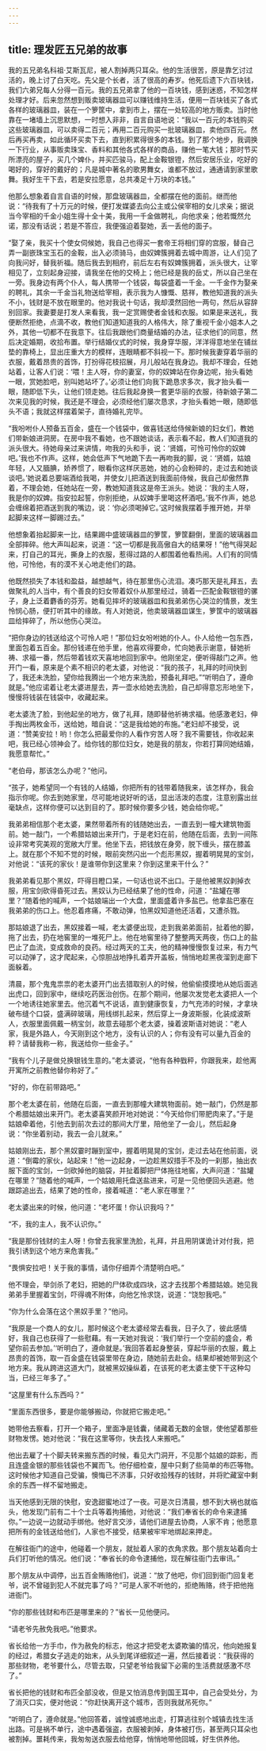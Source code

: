 ```yaml
---
---
---
```

title: 理发匠五兄弟的故事
---




我的五兄弟名科祖·艾斯瓦尼，被人割掉两只耳朵。他的生活很苦，原是靠乞讨过活的，晚上讨了白天吃。先父是个长者，活了很高的寿岁。他死后遗下六百块钱，我们六弟兄每人分得一百元。我的五兄弟拿了他的一百块钱，感到迷惑，不知怎样处理才好。后来忽然想到贩卖玻璃器皿可以赚钱维持生活，便用一百块钱买了各式各样的玻璃器皿，装在一个箩筐中，拿到市上，摆在一处较高的地方贩卖。当时他靠在一堵墙上沉思默想，一时想入非非，自言自语地说：“我以一百元的本钱购买这些玻璃器皿，可以卖得二百元；再用二百元购买一批玻璃器皿，卖他四百元。然后再买再卖，如此循环买卖下去，直到积累得很多的本钱。到了那个地步，我调换一下行业，从事贩卖珠宝、香料和其他各式各样的商品，赚他一笔大钱；那时节买所漂亮的屋子，买几个婢仆，并买匹骏马，配上金鞍银镫，然后安居乐业，吃好的喝好的，穿好的戴好的；凡是城中著名的歌男舞女，谁都不放过，通通请到家里歌舞。我好生干下去，若是安拉愿意，总共凑足十万块的本钱。”

他那么想象着自言自语的时候，那盘玻璃器皿，全都摆在他的面前。继而他说：“待我有了十万元的时候，便打发媒婆去向公主或公侯宰相的女儿求亲；据说当今宰相的千金小姐生得十全十美，我用一千金做聘礼，向他求亲；他若慨然允诺，那没有话说；若是不答应，我便强迫着娶她，丢一丢他的面子。

“娶了亲，我买十个使女伺候她，我自己也得买一套帝王将相们穿的宫服，替自己弄一副嵌珠宝玉石的金鞍，出入必须骑马，由奴婢簇拥着去城中周游，让人们见了向我问好，替我祈福。随后我去到相府，前后左右有奴婢簇拥着，派头很大，让宰相见了，立刻起身迎接，请我坐在他的交椅上；他已经是我的岳丈，所以自己坐在一旁。我身边有两个仆人，每人携带一个钱袋，每袋盛着一千金。一千金作为娶亲的聘礼，其余一千金当礼物送给宰相，表示我为人慷慨、慈祥，教他知道我的派头不小，钱财是不放在眼里的。他对我说十句话，我却漠然回他一两句，然后从容辞别回家。我妻要是打发人来看我，我一定赏赐使者金钱和衣服。如果是来送礼，我便断然拒绝，点滴不收，教他们知道知道我的人格伟大，除了重视千金小姐本人之外，其他一切都不在我意下。往后我跟他们商量结婚的办法，征求他们的同意，然后决定婚期，收拾布置。举行结婚仪式的时候，我身穿华服，洋洋得意地坐在铺丝垫的靠椅上，显出庄重大方的模样，连眼睛都不斜视一下。那时候我妻穿着华丽的衣服，戴着昂贵的首饰，打扮得花枝招展，月儿般站在我身边。我却不理会，任她站着，让客人们说：‘喂！主人呀，你的妻室，你的奴婢站在你身边呢，抬头看她一眼，赏她脸吧，别叫她站坏了。’必须让他们向我下跪恳求多次，我才抬头看一眼，随即低下头，让他们领走她。往后我起身换一套更华丽的衣服，待新娘子第二次来见我的时候，我还是不理会，必须经他们屡次恳求，才抬头看她一眼，随即低头不语；我就这样摆着架子，直待婚礼完毕。

“我吩咐仆人预备五百金，盛在一个钱袋中，做喜钱送给侍候新娘的妇女们，教她们带新娘进洞房。在房中我不看她，也不跟她谈话，表示看不起，教人们知道我的派头很大。待她母亲过来讲情，吻我的头和手，说：‘贤婿，可怜可怜你的奴婢吧。’我也不作声。这样，她会低声下气地跪下去一再吻我的脚，说：‘贤婿，姑娘年轻，人又腼腆，娇养惯了，眼看你这样厌恶她，她的心会粉碎的，走过去和她谈谈吧。’她说着总要端酒给我喝，并使女儿把酒送到我面前侍候，我自己却傲然靠着，不理会她，任她站在一旁，教她知道我这是帝王派头。她说：‘我的主人呀，我是你的奴婢。指安拉起誓，你别拒绝，从奴婢手里喝这杯酒吧。’我不作声，她总会缠绵着把酒送到我的嘴边，说：‘你必须喝掉它。’这时候我摆着手推开她，并举起脚来这样一脚踢过去。”

他想象着抬起脚来一比，结果踢中盛玻璃器皿的箩筐，箩筐翻倒，里面的玻璃器皿全部摔碎。他大声叫起来，说道：“这一切都是我高傲自大的结果呀！”他气得哭起来，打自己的耳光，撕身上的衣服，惹得过路的人都围着他看热闹。人们有的同情他，可怜他，有的漠不关心地走他们的路。

他既然损失了本钱和盈益，越想越气，待在那里伤心流泪。凑巧那天是礼拜五，去做聚礼的人当中，有个善良的妇女带着奴仆从那里经过，骑着一匹配金鞍银镫的骡子，身上泛着麝香的芬芳。她看见摔坏的玻璃器皿和我弟弟伤心哭泣的情景，发生怜悯心肠，便打听其中的缘故。有人对她说，他卖玻璃器皿谋生，箩筐中的玻璃器皿给摔碎了，所以他伤心哭泣。

“把你身边的钱送给这个可怜人吧！”那位妇女吩咐她的仆人。仆人给他一包东西，里面包着五百金。那份钱递在他手里，他喜欢得要命，忙向她表示谢意，替她祈祷、求福一番，然后带着钱欢天喜地地回到家中。他刚坐定，便听得敲门之声。他开门一看，原来是个素不相识的老太婆，对他说：“我的孩子，礼拜的时间快到了，我还未洗脸，望你给我腾出一个地方来洗脸，预备礼拜吧。”“听明白了，遵命就是。”他应诺着让老太婆进屋去，弄一壶水给她去洗脸，自己却得意忘形地坐下，慢慢将钱装在钱袋中，收藏起来。

老太婆洗了脸，到他起坐的地方，做了礼拜，随即替他祈祷求福。他感激老妇，伸手掏出两枚金币，送给她，暗自说：“这是我给她的布施。”老妇却不接受，说道：“赞美安拉！哟！你怎么把最爱你的人看作穷苦人呀？我不需要钱，你收起来吧，我已经心领神会了。给你钱的那位妇女，她是我的朋友，你若打算同她结婚，我愿意帮忙。”

“老伯母，那该怎么办呢？”他问。

“孩子，她希望同一个有钱的人结婚，你把所有的钱带着随我来，该怎样办，我会指示你呢。你去到她家里，尽可能地说好听的话，显出活泼的态度，注意别露出丝毫缺点，这样你便可以达到目的了。那时候你要多少钱，她会给你呢。”

我弟弟相信那个老太婆，果然带着所有的钱随她出去，一直去到一幢大建筑物面前。她一敲门，一个希腊姑娘出来开门，于是老妇在前，他随在后面，去到一间陈设非常考究美观的宽敞大厅里。他坐下去，把钱放在身旁，脱下缠头，摆在膝盖上。就在那个不知不觉的时候，眼前突然闪出一个彪形黑奴，握着明晃晃的宝剑，对他说：“该死的家伙！是谁带你到这里来？你到这里来干什么？”

我弟弟看见那个黑奴，吓得目瞪口呆，一句话也说不出口。于是他被黑奴剥掉衣服，用宝剑砍得昏死过去。黑奴认为已经结果了他的性命，问道：“盐罐在哪里？”随着他的喊声，一个姑娘端出一个大盘，里面盛着许多盐巴。他拿盐巴塞在我弟弟的伤口上。他忍着疼痛，不敢动弹，怕黑奴知道他还活着，又遭杀戮。

那姑娘退了出去，黑奴接着一喊，老太婆便出现，走到我弟弟面前，扯着他的脚，拖了出去，扔在地窖里的一堆死尸上。他在地窖里待了整整两天两夜，伤口上的盐巴止了血流，变成救命的良药。经过两天的工夫，他的精神慢慢恢复过来，有力气可以动弹了，这才爬起来，心惊胆战地挣扎着弄开盖板，悄悄地趁黑夜溜到走廊下面躲着。

清晨，那个鬼鬼祟祟的老太婆开门出去猎取别人的时候，他偷偷摸摸地从她后面逃出虎口，回到家中，继续吃药医治创伤。在那个期间，他屡次发觉老太婆把人一个一个地诱往她家里去。他沉着气不说话，直到健康恢复，力气充沛的时候，才拿块破布缝个口袋，盛满碎玻璃，用线绑扎起来，然后穿上一身波斯服，化装成波斯人，衣服里面佩戴一柄宝剑，故意去碰那个老太婆，操着波斯语对她说：“老人家，我是外路人，今天刚到这个地方，没有认识的人；你有没有可以量九百金的秤？请替我称一称，我送给你一些金子。”

“我有个儿子是做兑换银钱生意的。”老太婆说，“他有各种戥秤，你跟我来，趁他离开寓所之前教他替你称好了。”

“好的，你在前带路吧。”

那个老太婆在前，他随在后面，一直去到那幢大建筑物面前。她一敲门，仍然是那个希腊姑娘出来开门。老太婆喜笑颜开地对她说：“今天给你们带肥肉来了。”于是姑娘牵着他，引他去到前次去过的那间大厅里，陪他坐了一会儿，然后起身说：“你坐着别动，我去一会儿就来。”

姑娘刚出去，那个黑奴霎时蹦到室中，握着明晃晃的宝剑，走过去站在他前面，说道：“倒霉的家伙，站起来！”他一边起身，一边趁黑奴措手不及的一刹那，抽出衣服下面的宝剑，一剑砍掉他的脑袋，并扯着脚把尸体拖往地窖，大声问道：“盐罐在哪里？”随着他的喊声，一个姑娘用托盘送盐进来，可是一见他便回头逃避。他跟踪追出去，结果了她的性命，接着喊道：“老人家在哪里？”

老太婆出来的时候，他问道：“老坏蛋！你认识我吗？”

“不，我的主人，我不认识你。”

“我是那份钱财的主人呀！你曾去我家里洗脸，礼拜，并且用阴谋诡计对付我，把我引诱到这个地方来危害我。”

“畏惧安拉吧！关于我的事情，请你仔细弄个清楚明白吧。”

他不理会，举剑杀了老妇，把她的尸体砍成四块，这才去找那个希腊姑娘。她见我弟弟手里握着宝剑，吓得魂不附体，向他乞怜求饶，说道：“饶恕我吧。”

“你为什么会落在这个黑奴手里？”他问。

“我原是一个商人的女儿，那时候这个老太婆经常去看我，日子久了，彼此感情好，我自己也获得了一些慰藉。有一天她对我说：‘我们举行一个空前的盛会，希望你前去参加。’‘听明白了，遵命就是。’我回答着起身整装，穿起华丽的衣服，戴上昂贵的首饰，取一百金盛在钱袋里带在身边，随她前去赴会。结果却被她带到这个地方来。我从跨进这道大门，就被黑奴操纵着，在该死的老太婆主使下干这种勾当，已经三年多了。”

“这屋里有什么东西吗？”

“里面东西很多，要是你能够搬动，你就把它搬走吧。”

她带他去察看，打开一个箱子，里面净是钱囊，储藏着无数的金银，使他望着那些财物发愣。她对他说：“我在这里等你，快去找人来搬吧。”

他出去雇了十个脚夫转来搬东西的时候，看见大门洞开，不见那个姑娘的踪影，而且连盛金银的那些钱袋也不翼而飞。他仔细检查，屋中只剩了些简单的布匹等物。这时候他才知道自己受骗，懊悔已不济事，只好收拾残存的钱财，并将贮藏室中剩余的东西一样不留地搬走。

当天他感到无限的快慰，安逸甜蜜地过了一夜。可是次日清晨，想不到大祸也就临头，他发现门前有二十个士兵等着拘捕他，对他说：“我们奉省长的命令来逮捕你。”一边说一边就动手绑他。他好言交涉，请他们进屋去协商，人家不肯；他愿意把所有的金钱送给他们，人家也不接受，结果被牢牢地绑起来押走。

在解往衙门的途中，他碰着一个朋友，就扯着人家的衣角求救。那个朋友站着向士兵们打听他的情况。他们说：“奉省长的命令逮捕他，现在解往衙门去审讯。”

那个朋友从中调停，出五百金贿赂他们，说道：“放了他吧，你们回到衙门回复老爷，说不曾碰到犯人不就完事了吗？”可是人家不听他的，拒绝贿赂，终于把他拖进衙门。

“你的那些钱财和布匹是哪里来的？”省长一见他便问。

“请老爷先赦免我吧。”他要求。

省长给他一方手巾，作为赦免的标志，他这才把受老太婆欺骗的情况，他向她报复的经过，希腊女子逃走的始末，从头到尾详细叙述一遍，然后接着说：“我获得的那些财物，老爷要什么，尽管去取，只望老爷给我留下必需的生活费就感激不尽了。”

省长把他的钱财和布匹全部没收，但是又怕消息传到国王耳中，自己会受处分，为了消灭口实，便对他说：“你赶快离开这个城市，否则我就吊死你。”

“听明白了，遵命就是。”他回答着，诚惶诚惑地出走，打算逃往别个城镇去找生活出路。可是祸不单行，途中遇着强盗，衣服被剥掉，身体被打伤，甚至两只耳朵也被割掉。噩耗传来，我匆匆送衣服去给他穿，悄悄地带他回城，好生供养他。
